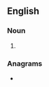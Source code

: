 ==English==

===Noun===
{{head|en|noun plural form}}

# {{plural of|anhydride|lang=en}}

===Anagrams===
* {{anagrams|en|hydraenids}}